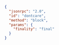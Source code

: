 ```json
{
  "jsonrpc": "2.0",
  "id": "dontcare",
  "method": "block",
  "params": {
    "finality": "final"
  }
}
```
